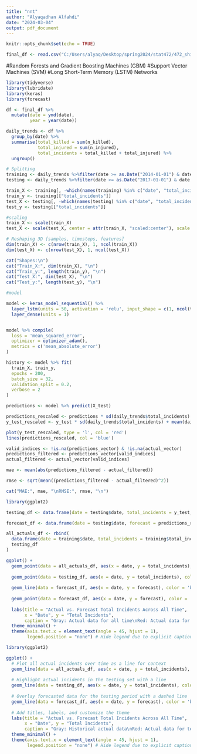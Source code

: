 ```yaml
---
title: "nnt"
author: "Alyaqadhan Alfahdi"
date: "2024-03-04"
output: pdf_document
---
```


```r
knitr::opts_chunk$set(echo = TRUE)
```

```r
final_df <- read.csv("C:/Users/alyaq/Desktop/spring2024/stat472/472_shiny/alec/final_df.csv") 
```

#Random Forests and Gradient Boosting Machines (GBM)
#Support Vector Machines (SVM)
#Long Short-Term Memory (LSTM) Networks


```r
library(tidyverse)
library(lubridate)
library(keras)
library(forecast)
```


```r
df <- final_df %>%
  mutate(date = ymd(date),  
         year = year(date))  

daily_trends <- df %>%
  group_by(date) %>%
  summarise(total_killed = sum(n_killed),
            total_injured = sum(n_injured),
            total_incidents = total_killed + total_injured) %>%
  ungroup()  

```




```r
# Splitting 
training <- daily_trends %>%filter(date >= as.Date("2014-01-01") & date < as.Date("2017-01-01"))
testing <- daily_trends %>%filter(date >= as.Date("2017-01-01") & date <= as.Date("2017-12-31"))


```


```r
train_X <- training[, -which(names(training) %in% c("date", "total_incidents"))]
train_y <- training[["total_incidents"]]
test_X <- testing[, -which(names(testing) %in% c("date", "total_incidents"))]
test_y <- testing[["total_incidents"]]
```



```r
#scaling
train_X <- scale(train_X)
test_X <- scale(test_X, center = attr(train_X, "scaled:center"), scale = attr(train_X, "scaled:scale"))

# Reshaping 3D [samples, timesteps, features]
dim(train_X) <- c(nrow(train_X), 1, ncol(train_X))
dim(test_X) <- c(nrow(test_X), 1, ncol(test_X))

cat("Shapes:\n")
cat("Train_X:", dim(train_X), "\n")
cat("Train_y:", length(train_y), "\n")
cat("Test_X:", dim(test_X), "\n")
cat("Test_y:", length(test_y), "\n")
```





```r
#model

model <- keras_model_sequential() %>%
  layer_lstm(units = 50, activation = 'relu', input_shape = c(1, ncol(train_X))) %>%
  layer_dense(units = 1)


model %>% compile(
  loss = 'mean_squared_error',
  optimizer = optimizer_adam(),
  metrics = c('mean_absolute_error')
)

```



```r
history <- model %>% fit(
  train_X, train_y,
  epochs = 200,
  batch_size = 32,
  validation_split = 0.2,
  verbose = 2
)
```




```r
predictions <- model %>% predict(X_test)

predictions_rescaled <- predictions * sd(daily_trends$total_incidents) + mean(daily_trends$total_incidents)
y_test_rescaled <- y_test * sd(daily_trends$total_incidents) + mean(daily_trends$total_incidents)

```

```r
plot(y_test_rescaled, type = 'l', col = 'red')
lines(predictions_rescaled, col = 'blue')
```

```r

valid_indices <- !is.na(predictions_vector) & !is.na(actual_vector)
predictions_filtered <- predictions_vector[valid_indices]
actual_filtered <- actual_vector[valid_indices]

mae <- mean(abs(predictions_filtered - actual_filtered))

rmse <- sqrt(mean((predictions_filtered - actual_filtered)^2))

cat("MAE:", mae, "\nRMSE:", rmse, "\n")


```













```r
library(ggplot2)

testing_df <- data.frame(date = testing$date, total_incidents = y_test_rescaled)

forecast_df <- data.frame(date = testing$date, forecast = predictions_rescaled)

all_actuals_df <- rbind(
  data.frame(date = training$date, total_incidents = training$total_incidents),
  testing_df
)


```


```r
ggplot() +
  geom_point(data = all_actuals_df, aes(x = date, y = total_incidents), color = 'gray', alpha = 0.5) +
  
  geom_point(data = testing_df, aes(x = date, y = total_incidents), color = 'red') +
  
  geom_line(data = forecast_df, aes(x = date, y = forecast), color = 'blue', linetype = "dashed") +
  
  geom_point(data = forecast_df, aes(x = date, y = forecast), color = 'blue') +
  
  labs(title = "Actual vs. Forecast Total Incidents Across All Time",
       x = "Date", y = "Total Incidents",
       caption = "Gray: Actual data for all time\nRed: Actual data for testing period\nBlue dashed: Forecasted data") +
  theme_minimal() +
  theme(axis.text.x = element_text(angle = 45, hjust = 1),
        legend.position = "none") # Hide legend due to explicit caption
```







```r
library(ggplot2)

ggplot() +
  # Plot all actual incidents over time as a line for context
  geom_line(data = all_actuals_df, aes(x = date, y = total_incidents), color = 'gray', alpha = 0.5) +
  
  # Highlight actual incidents in the testing set with a line
  geom_line(data = testing_df, aes(x = date, y = total_incidents), color = 'red') +
  
  # Overlay forecasted data for the testing period with a dashed line
  geom_line(data = forecast_df, aes(x = date, y = forecast), color = 'blue', linetype = "dashed") +
  
  # Add titles, labels, and customize the theme
  labs(title = "Actual vs. Forecast Total Incidents Across All Time",
       x = "Date", y = "Total Incidents",
       caption = "Gray: Historical actual data\nRed: Actual data for testing period\nBlue dashed: Forecasted data") +
  theme_minimal() +
  theme(axis.text.x = element_text(angle = 45, hjust = 1),
        legend.position = "none") # Hide legend due to explicit caption

```












